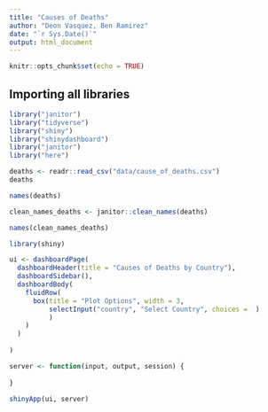 ```yaml
---
title: "Causes of Deaths"
author: "Deon Vasquez, Ben Ramirez"
date: "`r Sys.Date()`"
output: html_document
---
```


```r
knitr::opts_chunk$set(echo = TRUE)
```

## Importing all libraries

```r
library("janitor")
library("tidyverse")
library("shiny")
library("shinydashboard")
library("janitor")
library("here")
```

```r
deaths <- readr::read_csv("data/cause_of_deaths.csv")
deaths
```
```r
names(deaths)
```
```r
clean_names_deaths <- janitor::clean_names(deaths)
```
```r
names(clean_names_deaths)
```

```r
library(shiny)

ui <- dashboardPage(
  dashboardHeader(title = "Causes of Deaths by Country"),
  dashboardSidebar(),
  dashboardBody(
    fluidRow(
      box(title = "Plot Options", width = 3,
          selectInput("country", "Select Country", choices =  )
          )
    )
  )
  
)

server <- function(input, output, session) {
  
}

shinyApp(ui, server)
```

